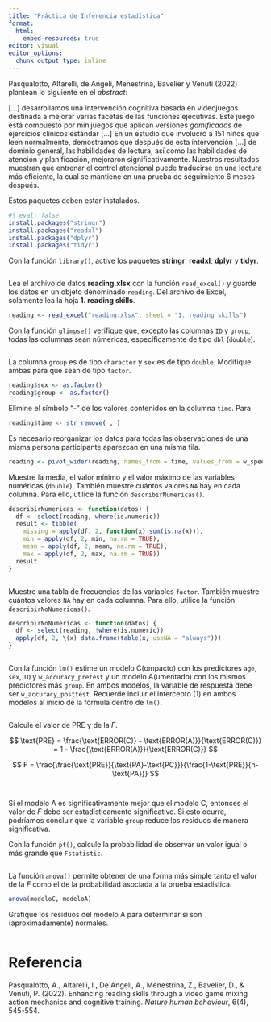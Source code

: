 ```yaml
---
title: "Práctica de Inferencia estadística"
format: 
  html:
    embed-resources: true
editor: visual
editor_options: 
  chunk_output_type: inline
---
```


Pasqualotto, Altarelli, de Angeli, Menestrina, Bavelier y Venuti (2022) plantean lo siguiente en el *abstract*:

\[...\] desarrollamos una intervención cognitiva basada en videojuegos destinada a mejorar varias facetas de las funciones ejecutivas. Este juego está compuesto por minijuegos que aplican versiones *gamificadas* de ejercicios clínicos estándar \[...\] En un estudio que involucró a 151 niños que leen normalmente, demostramos que después de esta intervención \[...\] de dominio general, las habilidades de lectura, así como las habilidades de atención y planificación, mejoraron significativamente. Nuestros resultados muestran que entrenar el control atencional puede traducirse en una lectura más eficiente, la cual se mantiene en una prueba de seguimiento 6 meses después.

Estos paquetes deben estar instalados.

```r
#| eval: false
install.packages("stringr")
install.packages("readxl")
install.packages("dplyr")
install.packages("tidyr")
```

Con la función `library()`, active los paquetes **stringr**, **readxl**, **dplyr** y **tidyr**.

```r

```

Lea el archivo de datos **reading.xlsx** con la función `read_excel()` y guarde los datos en un objeto denominado `reading`. Del archivo de Excel, solamente lea la hoja **1. reading skills**.

```r
reading <- read_excel("reading.xlsx", sheet = "1. reading skills")
```

Con la función `glimpse()` verifique que, excepto las columnas `ID` y `group`, todas las columnas sean númericas, específicamente de tipo `dbl` (`double`).

```r

```

La columna `group` es de tipo `character` y `sex` es de tipo `double`. Modifique ambas para que sean de tipo `factor`.

```r
reading$sex <- as.factor()
reading$group <- as.factor()
```

Elimine el símbolo "-" de los valores contenidos en la columna `time`. Para

```r
reading$time <- str_remove( , )
```

Es necesario reorganizar los datos para todas las observaciones de una misma persona participante aparezcan en una misma fila.

```r
reading <- pivot_wider(reading, names_from = time, values_from = w_speed:text_accuracy)
```

Muestre la media, el valor mínimo y el valor máximo de las variables numéricas (`double`). También muestre cuántos valores `NA` hay en cada columna. Para ello, utilice la función `describirNumericas()`.

```r
describirNumericas <- function(datos) {
  df <- select(reading, where(is.numeric))
  result <- tibble(
    missing = apply(df, 2, function(x) sum(is.na(x))),
    min = apply(df, 2, min, na.rm = TRUE),
    mean = apply(df, 2, mean, na.rm = TRUE),
    max = apply(df, 2, max, na.rm = TRUE))
  result
}
```

```r

```

Muestre una tabla de frecuencias de las variables `factor`. También muestre cuántos valores `NA` hay en cada columna. Para ello, utilice la función `describirNoNumericas()`.

```r
describirNoNumericas <- function(datos) {
  df <- select(reading, !where(is.numeric))
  apply(df, 2, \(x) data.frame(table(x, useNA = "always")))
}
```

```r

```

Con la función `lm()` estime un modelo C(ompacto) con los predictores `age`, `sex`, `IQ` y `w_accuracy_pretest` y un modelo A(umentado) con los mismos predictores más `group`. En ambos modelos, la variable de respuesta debe ser `w_accuracy_posttest`. Recuerde incluir el intercepto (1) en ambos modelos al inicio de la fórmula dentro de `lm()`.

```r

```

Calcule el valor de PRE y de la $F$.

$$
\text{PRE} = \frac{\text{ERROR(C)} - \text{ERROR(A)}}{\text{ERROR(C)}} = 1 - \frac{\text{ERROR(A)}}{\text{ERROR(C)}}
$$

$$
F = \frac{\frac{\text{PRE}}{\text{PA}-\text{PC}}}{\frac{1-\text{PRE}}{n-\text{PA}}}
$$

```r

```

```r

```

Si el modelo A es significativamente mejor que el modelo C, entonces el valor de $F$ debe ser estadísticamente significativo. Si esto ocurre, podríamos concluir que la variable `group` reduce los residuos de manera significativa.

Con la función `pf()`, calcule la probabilidad de observar un valor igual o más grande que `Fstatistic`.

```r

```

La función `anova()` permite obtener de una forma más simple tanto el valor de la $F$ como el de la probabilidad asociada a la prueba estadística.

```r
anova(modeloC, modeloA)
```

Grafique los residuos del modelo A para determinar si son (aproximadamente) normales.

```r

```

# Referencia

Pasqualotto, A., Altarelli, I., De Angeli, A., Menestrina, Z., Bavelier, D., & Venuti, P. (2022). Enhancing reading skills through a video game mixing action mechanics and cognitive training. *Nature human behaviour*, 6(4), 545-554.

